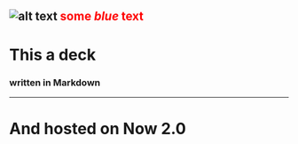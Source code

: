 
![alt text](http://wowslider.com/sliders/demo-79/data1/images/dandelion445228_1280.jpg "Logo Title Text 1")
<span style="color:red">some *blue* text</span>
---
# This a deck
### written in Markdown
---
# And hosted on Now 2.0

